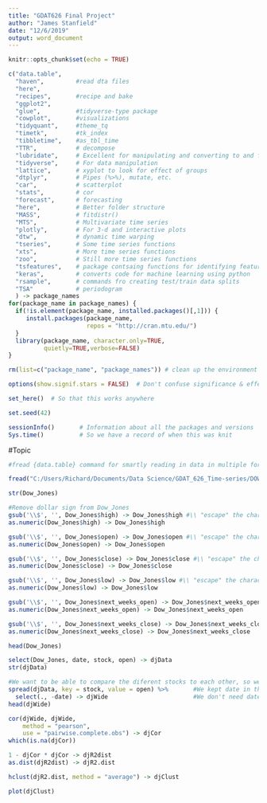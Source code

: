 ```yaml
---
title: "GDAT626 Final Project"
author: "James Stanfield"
date: "12/6/2019"
output: word_document
---
```


```r
knitr::opts_chunk$set(echo = TRUE)

c("data.table",
  "haven",         #read dta files
  "here",
  "recipes",       #recipe and bake
  "ggplot2",
  "glue",          #tidyverse-type package
  "cowplot",       #visualizations
  "tidyquant",     #theme_tq
  "timetk",        #tk_index
  "tibbletime",    #as_tbl_time
  "TTR",           # decompose
  "lubridate",     # Excellent for manipulating and converting to and from 'date' data
  "tidyverse",     # For data manipulation
  "lattice",       # xyplot to look for effect of groups
  "dtplyr",        # Pipes (%>%), mutate, etc.
  "car",           # scatterplot
  "stats",         # cor
  "forecast",      # forecasting
  "here",          # Better folder structure
  "MASS",          # fitdistr()
  "MTS",           # Multivariate time series
  "plotly",        # For 3-d and interactive plots
  "dtw",           # dynamic time warping
  "tseries",       # Some time series functions
  "xts",           # More time series functions
  "zoo",           # Still more time series functions
  "tsfeatures",    # package contsaing functions for identifying features of time series
  "keras",         # converts code for machine learning using python
  "rsample",       # commands fro creating test/train data splits
  "TSA"            # periodogram
  ) -> package_names  
for(package_name in package_names) {
  if(!is.element(package_name, installed.packages()[,1])) {
     install.packages(package_name,
                      repos = "http://cran.mtu.edu/")
  }
  library(package_name, character.only=TRUE,
          quietly=TRUE,verbose=FALSE)
}

rm(list=c("package_name", "package_names")) # clean up the environment

options(show.signif.stars = FALSE)  # Don't confuse significance & effect size!

set_here()  # So that this works anywhere

set.seed(42)
```
```r
sessionInfo()       # Information about all the packages and versions
Sys.time()          # So we have a record of when this was knit
```

#Topic



```r
#fread {data.table} command for smartly reading in data in multiple formats, such as csv or txt

fread("C:/Users/Richard/Documents/Data Science/GDAT_626_Time-series/DOW_JONES/dow_jones_index.data") -> Dow_Jones

str(Dow_Jones)
```

```r
#Remove dollar sign from Dow_Jones
gsub('\\$', '', Dow_Jones$high) -> Dow_Jones$high #\\ "escape" the character
as.numeric(Dow_Jones$high) -> Dow_Jones$high

gsub('\\$', '', Dow_Jones$open) -> Dow_Jones$open #\\ "escape" the character
as.numeric(Dow_Jones$open) -> Dow_Jones$open

gsub('\\$', '', Dow_Jones$close) -> Dow_Jones$close #\\ "escape" the character
as.numeric(Dow_Jones$close) -> Dow_Jones$close

gsub('\\$', '', Dow_Jones$low) -> Dow_Jones$low #\\ "escape" the character
as.numeric(Dow_Jones$low) -> Dow_Jones$low

gsub('\\$', '', Dow_Jones$next_weeks_open) -> Dow_Jones$next_weeks_open #\\ "escape" the character
as.numeric(Dow_Jones$next_weeks_open) -> Dow_Jones$next_weeks_open

gsub('\\$', '', Dow_Jones$next_weeks_close) -> Dow_Jones$next_weeks_close #\\ "escape" the character
as.numeric(Dow_Jones$next_weeks_close) -> Dow_Jones$next_weeks_close

head(Dow_Jones)
```

```r
select(Dow_Jones, date, stock, open) -> djData
str(djData)
```


```r
#We want to be able to compare the diferent stocks to each other, so we will spread {tidyr} them out.
spread(djData, key = stock, value = open) %>%       #We kept date in the previous step, so we could successfully spread
  select(., -date) -> djWide                        #We don't need date anymore, so we can drop it
head(djWide)
```

```r
cor(djWide, djWide, 
    method = "pearson",
    use = "pairwise.complete.obs") -> djCor
which(is.na(djCor))
```


```r
1 - djCor * djCor -> djR2dist
as.dist(djR2dist) -> djR2.dist
```

```r
hclust(djR2.dist, method = "average") -> djClust

plot(djClust)
```





















